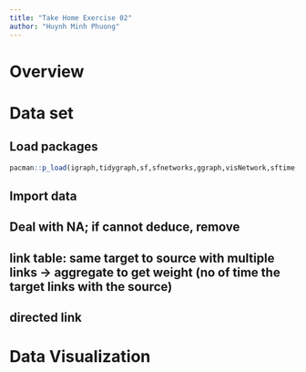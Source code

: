 ```yaml
---
title: "Take Home Exercise 02"
author: "Huynh Minh Phuong"
---
```


# Overview

# Data set

## Load packages

```r
pacman::p_load(igraph,tidygraph,sf,sfnetworks,ggraph,visNetwork,sftime,ggmap,lubridate,clock,tmap,readr,ggplot2,tidyverse,graphlayouts,assertthat,purrr, jsonlite)
```

## Import data


## Deal with NA; if cannot deduce, remove 

## link table: same target to source with multiple links -> aggregate to get weight (no of time the target links with the source)
## directed link

# Data Visualization
